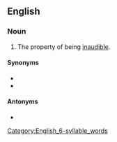 ==English==

===Noun===
{{en-noun|-|+}}

# The property of being [[inaudible]].

====Synonyms====
* {{l|en|silence}}
* {{l|en|quietness}}

====Antonyms====
* {{l|en|audibility}}
[[Category:English_6-syllable_words]]